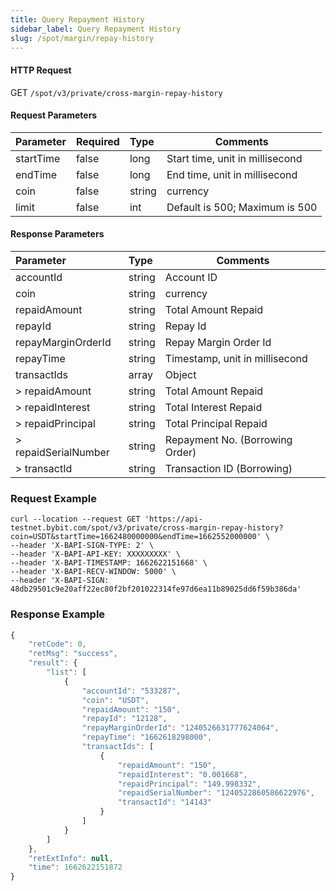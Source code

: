 ```yaml
---
title: Query Repayment History
sidebar_label: Query Repayment History
slug: /spot/margin/repay-history
---
```



#### HTTP Request
GET <code>/spot/v3/private/cross-margin-repay-history</code>

#### Request Parameters
| Parameter | Required | Type | Comments|
|:----- |:-------|:-----|------ |
|startTime|false|long|Start time, unit in millisecond|
|endTime|false|long|End time, unit in millisecond|
|coin|false|string|currency|
|limit|false|int|Default is 500; Maximum is 500|

#### Response Parameters
| Parameter | Type | Comments|
|:----- |:-----|----- |
|accountId|string|Account ID|
|coin|string|currency|
|repaidAmount|string|Total Amount Repaid|
|repayId|string|Repay Id|
|repayMarginOrderId|string|Repay Margin Order Id|
|repayTime|string|Timestamp, unit in millisecond|
|transactIds|array|Object|
|> repaidAmount|string|Total Amount Repaid|
|> repaidInterest|string|Total Interest Repaid|
|> repaidPrincipal|string|Total Principal Repaid|
|> repaidSerialNumber|string|Repayment No. (Borrowing Order)|
|> transactId|string|Transaction ID (Borrowing)|

### Request Example

<Tabs>
<TabItem value="console" label="Console">

```http
curl --location --request GET 'https://api-testnet.bybit.com/spot/v3/private/cross-margin-repay-history?coin=USDT&startTime=1662480000000&endTime=1662552000000' \
--header 'X-BAPI-SIGN-TYPE: 2' \
--header 'X-BAPI-API-KEY: XXXXXXXXX' \
--header 'X-BAPI-TIMESTAMP: 1662622151668' \
--header 'X-BAPI-RECV-WINDOW: 5000' \
--header 'X-BAPI-SIGN: 48db29501c9e20aff22ec80f2bf201022314fe97d6ea11b89025dd6f59b386da'
```

</TabItem>
</Tabs>

### Response Example

```javascript
{
    "retCode": 0,
    "retMsg": "success",
    "result": {
        "list": [
            {
                "accountId": "533287",
                "coin": "USDT",
                "repaidAmount": "150",
                "repayId": "12128",
                "repayMarginOrderId": "1240526631777624064",
                "repayTime": "1662618298000",
                "transactIds": [
                    {
                        "repaidAmount": "150",
                        "repaidInterest": "0.001668",
                        "repaidPrincipal": "149.998332",
                        "repaidSerialNumber": "1240522860586622976",
                        "transactId": "14143"
                    }
                ]
            }
        ]
    },
    "retExtInfo": null,
    "time": 1662622151872
}
```
